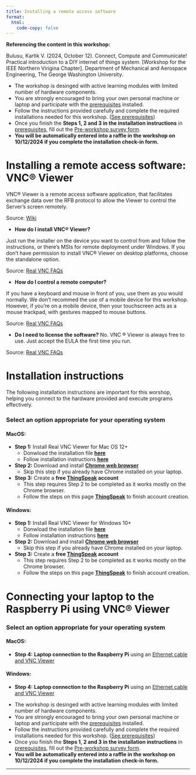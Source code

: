 ```yaml
---
title: Installing a remote access software
format:
  html:
    code-copy: false
---
```

<html>
<head>
    <style>
        body {
            -webkit-user-select: none; /* Safari */
            -moz-user-select: none; /* Firefox */
            -ms-user-select: none; /* IE10+/Edge */
            user-select: none; /* Standard */
        }
    </style>
</head>
<body>

:::{.callout-important}
**Referencing the content in this workshop:**

Bulusu, Kartik V. (2024, October 12). Connect, Compute and Communicate! Practical introduction to a DIY internet of things system. [Workshop for the IEEE Northern Virigina Chapter]. Department of Mechanical and Aerospace Engineering, The George Washington University.
:::


:::{.callout-important}
- The workshop is desinged with active learning modules with limited number of hardware components. 
- You are strongly encouraged to bring your own personal machine or laptop and participate with the [prerequisites](install-editor.qmd) installed.
 - Follow the instructions provided carefully and complete the required installations needed for this workshop. ([See prerequisites](install-editor.qmd))
 - Once you finish the **Steps 1, 2 and 3 in the installation instructions** in [prerequisites](install-editor.qmd), fill out the [Pre-workshop survey form](https://tinyurl.com/yrkacfd9). 
 - **You will be automatically entered into a raffle in the workshop on 10/12/2024 if you complete the installation check-in form.**
:::

# Installing a remote access software: VNC&reg; Viewer

VNC&reg; Viewer is a remote access software application, that facilitates exchange data over the RFB protocol to allow the Viewer to control the Server's screen remotely.

Source: [Wiki](https://en.wikipedia.org/wiki/RealVNC)

<!-- <small>*Running your First Program*</small> -->

 - **How do I install VNC&reg; Viewer?**

Just run the installer on the device you want to control from and follow the instructions, or there’s MSIs for remote deployment under Windows. If you don’t have permission to install VNC® Viewer on desktop platforms, choose the standalone option.

Source: [Real VNC FAQs](https://www.realvnc.com/en/connect/download/viewer/?lai_vid=1jMrlad4GSrl&lai_sr=10-14&lai_sl=l&lai_p=1)

- **How do I control a remote computer?**

If you have a keyboard and mouse in front of you, use them as you would normally. We don't recommed the use of a mobile device for this workshop. However, if you’re on a mobile device, then your touchscreen acts as a mouse trackpad, with gestures mapped to mouse buttons. 

Source: [Real VNC FAQs](https://www.realvnc.com/en/connect/download/viewer/?lai_vid=1jMrlad4GSrl&lai_sr=10-14&lai_sl=l&lai_p=1)

- **Do I need to license the software?**
No. VNC &reg; Viewer is always free to use. Just accept the EULA the first time you run.

Source: [Real VNC FAQs](https://www.realvnc.com/en/connect/download/viewer/?lai_vid=1jMrlad4GSrl&lai_sr=10-14&lai_sl=l&lai_p=1)


<!-- ## *What is an Editor?*

In the world of programming, an editor is more than just a text processor. It's your creative workspace where you bring your code to life. Here are some key aspects of code editors:

- **Text Editing**: At its core, an editor allows you to write, edit, and organize code in various programming languages. It provides features like syntax highlighting, auto-indentation, and code completion to enhance your coding experience.

- **Code Execution**: Some editors, like Jupyter Notebook, not only allow you to write code but also execute it in an interactive and step-by-step manner. This is especially useful for data analysis and experimentation.

- **Extensions and Plugins**: Code editors are highly customizable. You can enhance their functionality by installing extensions or plugins tailored to your needs. For example, you can add Python-specific tools or themes to make your editor visually appealing.

- **Integrated Development Environments (IDEs)**: Some editors, such as Visual Studio Code (VS Code), go beyond text editing and offer a complete integrated development environment with debugging capabilities, version control integration, and more.

- **Collaboration**: Many editors support collaborative coding, allowing multiple programmers to work on the same codebase simultaneously, which is crucial for group projects.

<!-- In your CSCI1010 class, you'll use a combination of Anaconda, Jupyter, and VS Code:

- **Anaconda**: Anaconda is a Python distribution that simplifies package management and environment setup. It's particularly valuable for data science projects, as it comes with a wide array of pre-installed libraries and tools.

- **Jupyter**: Jupyter Notebook is an interactive environment that enables you to create and share documents containing live code, equations, visualizations, and narrative text. It's an excellent choice for data analysis and presenting your findings.

- **VS Code**: Visual Studio Code (VS Code) is a versatile code editor that supports multiple programming languages and offers a rich ecosystem of extensions. Its user-friendly interface and powerful features make it a great choice for general programming tasks. --> 


# Installation instructions 
The following installation instructions are important for this worshop, helping you connect to the hardware provided and execute programs effectively. 
<!-- will help you throughout this workshop, helping you write, execute, and code effectively. Select the appropriate option for your operating system, follow the installation instructions, and dive into the world of coding with confidence! -->


### **Select an option appropriate for your operating system**
<!-- <div id="steps"></div> -->

#### **MacOS:**

<!-- - **Step 1**: [Install Anaconda for Mac](anaconda-mac.qmd) -->

- **Step 1:** Install Real VNC Viewer for Mac OS 12+
  - Donwload the installation file **[here](/downloads/VNC-Viewer-7.12.1-MacOSX-universal.dmg)**
  - Follow installation instructions **[here](realvnc-mac.qmd)**

- **Step 2:** Download and install **[Chrome web browser](https://www.google.com/chrome/browser-tools/)**
  - Skip this step if you already have Chrome installed on your laptop.

- **Step 3:** Create a **free [ThingSpeak](https://thingspeak.com/login?skipSSOCheck=true) account**
  - This step requires Step 2 to be completed as it works mostly on the Chrome browser.
  - Follow the steps on this page [**ThingSpeak**](thingspeak.qmd) to finish account creation.

<!-- - **Step 4:** **Laptop connection to the Raspberry Pi** using an [Ethernet cable and VNC Viewer](realvnc-mac-connect.qmd) -->

<!-- - **Step 5:** [Install Python and Jupyter without Anaconda](python3-mac.qmd) -->

#### **Windows:**

<!-- - **Step 1**: [Install Anaconda for Windows](anaconda-windows.qmd) -->

- **Step 1:** Install Real VNC Viewer for Windows 10+
  - Donwload the installation file **[here](/downloads/VNC-Viewer-7.12.1-Windows.exe)**
  - Follow installation instructions **[here](realvnc-windows.qmd)**

- **Step 2:** Download and install **[Chrome web browser](https://www.google.com/chrome/browser-tools/)**
  - Skip this step if you already have Chrome installed on your laptop.

- **Step 3:** Create a **free [ThingSpeak](https://thingspeak.com/login?skipSSOCheck=true) account**
  - This step requires Step 2 to be completed as it works mostly on the Chrome browser.
  - Follow the steps on this page [**ThingSpeak**](thingspeak.qmd) to finish account creation.

<!-- - **Step 4:** **Laptop connection to the Raspberry Pi** using an [Ethernet cable and VNC Viewer](realvnc-windows-connect.qmd) -->



# Connecting your laptop to the Raspberry Pi using VNC&reg; Viewer

### **Select an option appropriate for your operating system**
<!-- <div id="steps"></div> -->

#### **MacOS:**
- **Step 4:** **Laptop connection to the Raspberry Pi** using an [Ethernet cable and VNC Viewer](realvnc-mac-connect.qmd)

#### **Windows:**

- **Step 4:** **Laptop connection to the Raspberry Pi** using an [Ethernet cable and VNC Viewer](realvnc-windows-connect.qmd)




<!-- - **Step 5:** [Install Python and Jupyter without Anaconda](python3-windows.qmd) -->

<!-- Choose the option that best suits your needs and follow the respective installation instructions. -->

<!-- Once you have an editor installed, you can start writing and running your code. Happy coding! -->

:::{.callout-important}
- The workshop is desinged with active learning modules with limited number of hardware components. 
- You are strongly encouraged to bring your own personal machine or laptop and participate with the [prerequisites](install-editor.qmd) installed.
 - Follow the instructions provided carefully and complete the required installations needed for this workshop. ([See prerequisites](install-editor.qmd))
 - Once you finish the **Steps 1, 2 and 3 in the installation instructions** in [prerequisites](install-editor.qmd), fill out the [Pre-workshop survey form](https://tinyurl.com/yrkacfd9). 
 - **You will be automatically entered into a raffle in the workshop on 10/12/2024 if you complete the installation check-in form.**
:::


---

<!-- <small><small>*Content on this webpage was partially generated using ChatGPT.*</small></small> -->

<!-- <br>
<footer>
  <p><small><small><small><small>This is a Quarto website. To learn more about Quarto websites visit <https://quarto.org/docs/websites>.<br>
  Author: Kartik Bulusu<br>
  Contact: <a href="mailto:bulusu@gwu.edu">bulusu</a><br>
  &copy; 2024 All rights reserved</small></small></small></small></p>
</footer> -->
